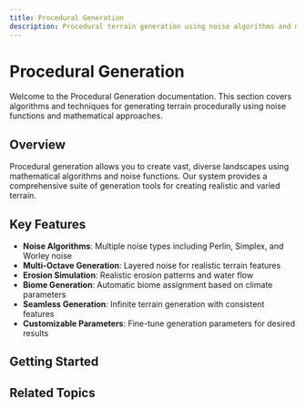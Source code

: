 ```yaml
---
title: Procedural Generation
description: Procedural terrain generation using noise algorithms and mathematical functions
---
```


# Procedural Generation

Welcome to the Procedural Generation documentation. This section covers algorithms and techniques for generating terrain procedurally using noise functions and mathematical approaches.

## Overview

Procedural generation allows you to create vast, diverse landscapes using mathematical algorithms and noise functions. Our system provides a comprehensive suite of generation tools for creating realistic and varied terrain.

## Key Features

- **Noise Algorithms**: Multiple noise types including Perlin, Simplex, and Worley noise
- **Multi-Octave Generation**: Layered noise for realistic terrain features
- **Erosion Simulation**: Realistic erosion patterns and water flow
- **Biome Generation**: Automatic biome assignment based on climate parameters
- **Seamless Generation**: Infinite terrain generation with consistent features
- **Customizable Parameters**: Fine-tune generation parameters for desired results

## Getting Started

<Cards>
  <Card title="Noise Fundamentals" href="/docs/procedural-generation/noise" />
  <Card title="Heightmap Generation" href="/docs/procedural-generation/heightmaps" />
  <Card title="Erosion Systems" href="/docs/procedural-generation/erosion" />
  <Card title="Biome Generation" href="/docs/procedural-generation/biomes" />
</Cards>

## Related Topics

<Cards>
  <Card title="Textures" href="/docs/textures" />
  <Card title="Scattering" href="/docs/scattering" />
  <Card title="Quadtree" href="/docs/quadtree" />
</Cards>
